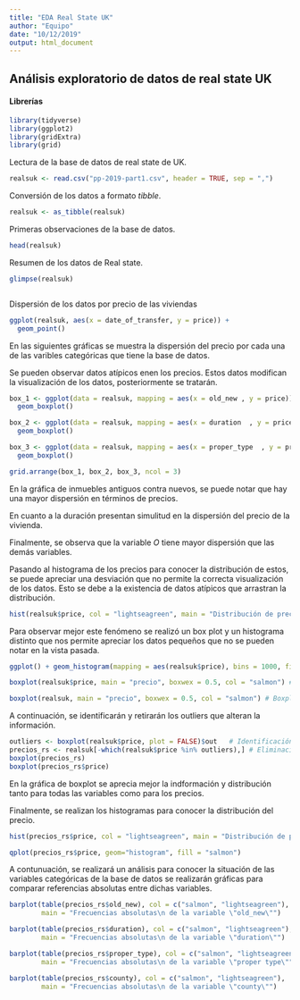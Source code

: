 ```yaml
---
title: "EDA Real State UK"
author: "Equipo"
date: "10/12/2019"
output: html_document
---
```


## Análisis exploratorio de datos de real state UK


#### Librerías

```r
library(tidyverse)
library(ggplot2)
library(gridExtra)
library(grid)
```

Lectura de la base de datos de real state de UK.

```r
realsuk <- read.csv("pp-2019-part1.csv", header = TRUE, sep = ",")
```

Conversión de los datos a formato *tibble*.

```r
realsuk <- as_tibble(realsuk)
```

Primeras observaciones de la base de datos.

```r
head(realsuk)
```

Resumen de los datos de Real state.

```r
glimpse(realsuk)
```

```r

```

Dispersión de los datos por precio de las viviendas

```r
ggplot(realsuk, aes(x = date_of_transfer, y = price)) + 
  geom_point()
```

En las siguientes gráficas se muestra la dispersión del precio por cada una de las varibles categóricas que tiene 
la base de datos. 

Se pueden observar datos atípicos enen los precios. Estos datos modifican la visualización de los datos, posteriormente se tratarán.

```r
box_1 <- ggplot(data = realsuk, mapping = aes(x = old_new , y = price)) +
  geom_boxplot()

box_2 <- ggplot(data = realsuk, mapping = aes(x = duration  , y = price)) +
  geom_boxplot()

box_3 <- ggplot(data = realsuk, mapping = aes(x = proper_type  , y = price)) +
  geom_boxplot()

grid.arrange(box_1, box_2, box_3, ncol = 3)
```

En la gráfica de inmuebles antiguos contra nuevos, se puede notar que hay una mayor dispersión en términos de precios.

En cuanto a la duración presentan simulitud en la dispersión del precio de la vivienda.

Finalmente, se observa que la variable *O* tiene mayor dispersión que las demás variables.


Pasando al histograma de los precios para conocer la distribución de estos, se puede apreciar una desviación que no
permite la correcta visualización de los datos. Esto se debe a la existencia de datos atípicos que arrastran la 
distribución. 

```r
hist(realsuk$price, col = "lightseagreen", main = "Distribución de precios")
```


Para observar mejor este fenómeno se realizó un box plot y un histograma distinto que nos permite apreciar los datos
pequeños que no se pueden notar en la vista pasada.
```r

ggplot() + geom_histogram(mapping = aes(realsuk$price), bins = 1000, fill = "lightseagreen")

boxplot(realsuk$price, main = "precio", boxwex = 0.5, col = "salmon") # Boxplot de los precios

boxplot(realsuk, main = "precio", boxwex = 0.5, col = "salmon") # Boxplot de todas las variables

```

A continuación, se identificarán y retirarán los outliers que alteran la información. 


```r
outliers <- boxplot(realsuk$price, plot = FALSE)$out   # Identificación de los outliers dentro de la variable precio
precios_rs <- realsuk[-which(realsuk$price %in% outliers),] # Eliminación de las observaciones con outliers
boxplot(precios_rs)
boxplot(precios_rs$price)

```

En la gráfica de boxplot se aprecia mejor la indformación y distribución tanto para todas las variables como para los precios.

Finalmente, se realizan los histogramas para conocer la distribución del precio. 

```r
hist(precios_rs$price, col = "lightseagreen", main = "Distribución de precios")
```

```r
qplot(precios_rs$price, geom="histogram", fill = "salmon")

```

A contunuación, se realizará un análisis para conocer la situación de las variables categóricas de la base de datos
se realizarán gráficas para comparar referencias absolutas entre dichas variables.


```r
barplot(table(precios_rs$old_new), col = c("salmon", "lightseagreen"),
        main = "Frecuencias absolutas\n de la variable \"old_new\"")
```

```r
barplot(table(precios_rs$duration), col = c("salmon", "lightseagreen"),
        main = "Frecuencias absolutas\n de la variable \"duration\"")
```

```r
barplot(table(precios_rs$proper_type), col = c("salmon", "lightseagreen", "olivedrab2", "lightslateblue", "aquamarine1"),
        main = "Frecuencias absolutas\n de la variable \"proper type\"")
```

```r
barplot(table(precios_rs$county), col = c("salmon", "lightseagreen"),
        main = "Frecuencias absolutas\n de la variable \"county\"")

```

```r


```

```r


```

```r


```
